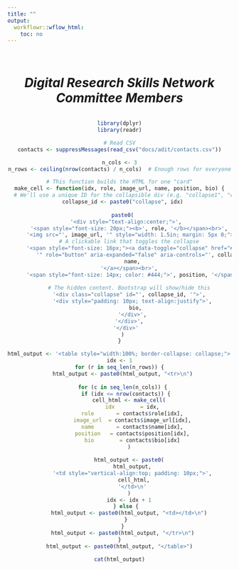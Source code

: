 ```yaml
---
title: ""
output:
  workflowr::wflow_html:
    toc: no
--- 
```


<div style="text-align: center">
<br>


# *Digital Research Skills Network<br>Committee Members*<br>

<span style="display:inline-block; width:80%;"><wimr></span>

```r
library(dplyr)
library(readr)

# Read CSV
contacts <- suppressMessages(read_csv("docs/adit/contacts.csv"))

n_cols <- 3
n_rows <- ceiling(nrow(contacts) / n_cols)  # Enough rows for everyone

# This function builds the HTML for one "card"
make_cell <- function(idx, role, image_url, name, position, bio) {
  # We'll use a unique ID for the collapsible div (e.g. "collapse1", "collapse2", etc.)
  collapse_id <- paste0("collapse", idx)
  
  paste0(
    '<div style="text-align:center;">',
      '<span style="font-size: 20px;"><b>', role, '</b></span><br>',
      '<img src="', image_url, '" style="width: 1.5in; margin: 5px 0;"><br>',
      # A clickable link that toggles the collapse
      '<span style="font-size: 16px;"><a data-toggle="collapse" href="#', collapse_id, 
         '" role="button" aria-expanded="false" aria-controls="', collapse_id, '">',
        name,
      '</a></span><br>',
      '<span style="font-size: 14px; color: #444;">', position, '</span>',
      
      # The hidden content. Bootstrap will show/hide this
      '<div class="collapse" id="', collapse_id, '">',
        '<div style="padding: 10px; text-align:justify">',
          bio,
        '</div>',
      '</div>',
    '</div>'
  )
}

html_output <- '<table style="width:100%; border-collapse: collapse;">'
idx <- 1
for (r in seq_len(n_rows)) {
  html_output <- paste0(html_output, "<tr>\n")
  
  for (c in seq_len(n_cols)) {
    if (idx <= nrow(contacts)) {
      cell_html <- make_cell(
        idx        = idx,
        role       = contacts$role[idx],
        image_url  = contacts$image_url[idx],
        name       = contacts$name[idx],
        position   = contacts$position[idx],
        bio        = contacts$bio[idx]
      )
      
      html_output <- paste0(
        html_output,
        '<td style="vertical-align:top; padding: 10px;">',
         cell_html,
        '</td>\n'
      )
      idx <- idx + 1
    } else {
      html_output <- paste0(html_output, "<td></td>\n")
    }
  }
  html_output <- paste0(html_output, "</tr>\n")
}
html_output <- paste0(html_output, "</table>")

cat(html_output)

```

</div>

